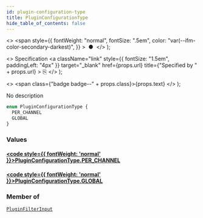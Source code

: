 ```yaml
---
id: plugin-configuration-type
title: PluginConfigurationType
hide_table_of_contents: false
---
```


  <>
    <span
      style={{
        fontWeight: "normal",
        fontSize: ".5em",
        color: "var(--ifm-color-secondary-darkest)",
      }}
    >
      &nbsp;●&nbsp;
    </span>
  </>
);

  <>
    Specification
    <a
      className="link"
      style={{ fontSize: "1.5em", paddingLeft: "4px" }}
      target="\_blank"
      href={props.url}
      title={"Specified by " + props.url}
    >
      ⎘
    </a>
  </>
);

  <>
    <span class={"badge badge--" + props.class}>{props.text}</span>
  </>
);

No description

```graphql
enum PluginConfigurationType {
  PER_CHANNEL
  GLOBAL
}
```

### Values

#### [<code style={{ fontWeight: 'normal' }}>PluginConfigurationType.<b>PER_CHANNEL</b></code>](#)

>

#### [<code style={{ fontWeight: 'normal' }}>PluginConfigurationType.<b>GLOBAL</b></code>](#)

>

### Member of

[`PluginFilterInput`](../../../developer/api-reference/inputs/plugin-filter-input) <Badge class="secondary" text="input"/>
